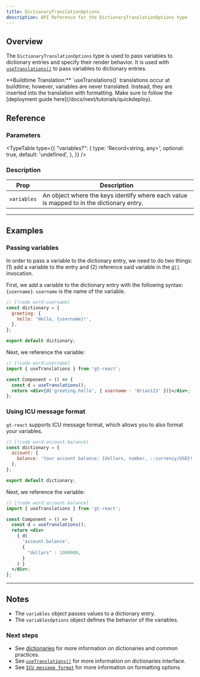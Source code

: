 ```yaml
---
title: DictionaryTranslationOptions
description: API Reference for the DictionaryTranslationOptions type
---
```


## Overview

The `DictionaryTranslationOptions` type is used to pass variables to dictionary entries and specify their render behavior.
It is used with [`useTranslations()`](/docs/react/api/dictionary/useTranslations) to pass variables to dictionary entries.


<Callout>
  **Buildtime Translation:**
  `useTranslations()` translations occur at buildtime; however, variables are never translated.
  Instead, they are inserted into the translation with formatting.
  Make sure to follow the [deployment guide here](/docs/next/tutorials/quickdeploy).
</Callout>


## Reference


### Parameters

<TypeTable
  type={{
    "variables?": {
        type: 'Record<string, any>',
        optional: true,
        default: 'undefined',
    },
  }}
/>

### Description

| Prop | Description |
| ---- | ----------- |
| `variables` | An object where the keys identify where each value is mapped to in the dictionary entry.|


---

## Examples

### Passing variables

In order to pass a variable to the dictionary entry, we need to do two things: (1) add a variable to the entry and (2) reference said variable in the [`d()`](/docs/react/api/dictionary/useGT) invocation.

First, we add a variable to the dictionary entry with the following syntax: `{username}`.
`username` is the name of the variable.
```jsx title="dictionary.ts"
// [!code word:username]
const dictionary = {
  greeting: {
    hello: 'Hello, {username}!',
  },
};

export default dictionary;
```

Next, we reference the variable:
```jsx title="Component.tsx"
// [!code word:username]
import { useTranslations } from 'gt-react';

const Component = () => {
  const d = useTranslations();
  return <div>{d('greeting.hello', { username : 'Brian123' })}</div>;
};
```

### Using ICU message format

`gt-react` supports ICU message format, which allows you to also format your variables.

```jsx title="dictionary.ts"
// [!code word:account-balance]
const dictionary = {
  account: {
    balance: 'Your account balance: {dollars, number, ::currency/USD}!',
  },
};

export default dictionary;
```

Next, we reference the variable:
```jsx title="Component.tsx"
// [!code word:account-balance]
import { useTranslations } from 'gt-react';

const Component = () => {
  const d = useTranslations();
  return <div>
    { d(
      'account.balance',
      {
        "dollars" : 1000000,
      }
    ) }
  </div>;
};
```



---

## Notes
 * The `variables` object passes values to a dictionary entry.
 * The `variablesOptions` object defines the behavior of the variables.

### Next steps
 * See [dictionaries](/docs/react/guides/dictionaries) for more information on dictionaries and common practices.
 * See [`useTranslations()`](/docs/react/api/dictionary/useTranslations) for more information on dictionaries interface.
 * See [`ICU message format`](https://unicode-org.github.io/icu/userguide/format_parse/messages/) for more information on formatting options.
